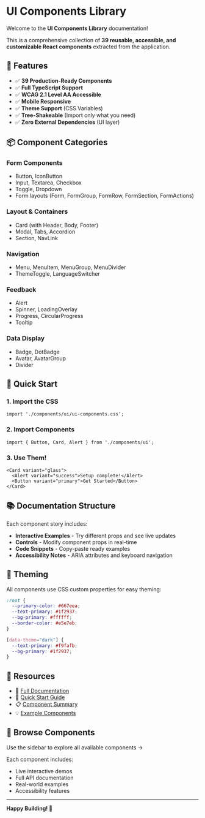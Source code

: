 
<Meta title="Introduction/Welcome" />

# UI Components Library

Welcome to the **UI Components Library** documentation!

This is a comprehensive collection of **39 reusable, accessible, and customizable React components** extracted from the application.

## 🎯 Features

- ✅ **39 Production-Ready Components**
- ✅ **Full TypeScript Support**
- ✅ **WCAG 2.1 Level AA Accessible**
- ✅ **Mobile Responsive**
- ✅ **Theme Support** (CSS Variables)
- ✅ **Tree-Shakeable** (Import only what you need)
- ✅ **Zero External Dependencies** (UI layer)

## 📦 Component Categories

### **Form Components**
- Button, IconButton
- Input, Textarea, Checkbox
- Toggle, Dropdown
- Form layouts (Form, FormGroup, FormRow, FormSection, FormActions)

### **Layout & Containers**
- Card (with Header, Body, Footer)
- Modal, Tabs, Accordion
- Section, NavLink

### **Navigation**
- Menu, MenuItem, MenuGroup, MenuDivider
- ThemeToggle, LanguageSwitcher

### **Feedback**
- Alert
- Spinner, LoadingOverlay
- Progress, CircularProgress
- Tooltip

### **Data Display**
- Badge, DotBadge
- Avatar, AvatarGroup
- Divider

## 🚀 Quick Start

### 1. Import the CSS

```tsx
import './components/ui/ui-components.css';
```

### 2. Import Components

```tsx
import { Button, Card, Alert } from './components/ui';
```

### 3. Use Them!

```tsx
<Card variant="glass">
  <Alert variant="success">Setup complete!</Alert>
  <Button variant="primary">Get Started</Button>
</Card>
```

## 📚 Documentation Structure

Each component story includes:

- **Interactive Examples** - Try different props and see live updates
- **Controls** - Modify component props in real-time
- **Code Snippets** - Copy-paste ready examples
- **Accessibility Notes** - ARIA attributes and keyboard navigation

## 🎨 Theming

All components use CSS custom properties for easy theming:

```css
:root {
  --primary-color: #667eea;
  --text-primary: #1f2937;
  --bg-primary: #ffffff;
  --border-color: #e5e7eb;
}

[data-theme="dark"] {
  --text-primary: #f9fafb;
  --bg-primary: #1f2937;
}
```

## 🔗 Resources

- 📖 [Full Documentation](../README.md)
- 🚀 [Quick Start Guide](../QUICK_START.md)
- 📋 [Component Summary](../COMPONENT_SUMMARY.md)
- 💡 [Example Components](../../examples/)

## 🎯 Browse Components

Use the sidebar to explore all available components →

Each component includes:
- Live interactive demos
- Full API documentation
- Real-world examples
- Accessibility features

---

**Happy Building! 🎉**
